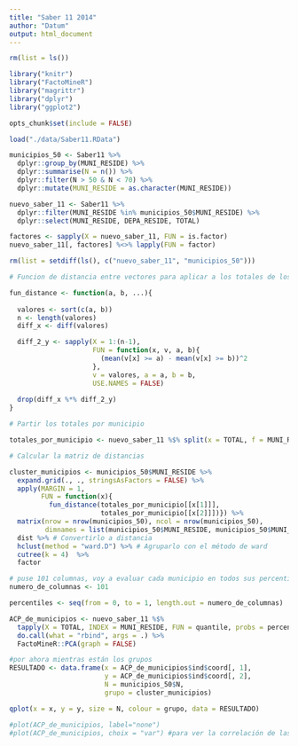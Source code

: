 ```yaml
---
title: "Saber 11 2014"
author: "Datum"
output: html_document
---
```


```r
rm(list = ls())

library("knitr")
library("FactoMineR")
library("magrittr")
library("dplyr")
library("ggplot2")

opts_chunk$set(include = FALSE)
```

```r
load("./data/Saber11.RData")
```

```r
municipios_50 <- Saber11 %>%
  dplyr::group_by(MUNI_RESIDE) %>%
  dplyr::summarise(N = n()) %>%
  dplyr::filter(N > 50 & N < 70) %>%
  dplyr::mutate(MUNI_RESIDE = as.character(MUNI_RESIDE))

nuevo_saber_11 <- Saber11 %>%
  dplyr::filter(MUNI_RESIDE %in% municipios_50$MUNI_RESIDE) %>%
  dplyr::select(MUNI_RESIDE, DEPA_RESIDE, TOTAL)

factores <- sapply(X = nuevo_saber_11, FUN = is.factor)
nuevo_saber_11[, factores] %<>% lapply(FUN = factor)

rm(list = setdiff(ls(), c("nuevo_saber_11", "municipios_50")))
```

```r
# Funcion de distancia entre vectores para aplicar a los totales de los municipios

fun_distance <- function(a, b, ...){
  
  valores <- sort(c(a, b))
  n <- length(valores)
  diff_x <- diff(valores)

  diff_2_y <- sapply(X = 1:(n-1),
                     FUN = function(x, v, a, b){
                       (mean(v[x] >= a) - mean(v[x] >= b))^2 
                     },
                     v = valores, a = a, b = b,
                     USE.NAMES = FALSE)
  
  drop(diff_x %*% diff_2_y)
}

# Partir los totales por municipio

totales_por_municipio <- nuevo_saber_11 %$% split(x = TOTAL, f = MUNI_RESIDE)

# Calcular la matriz de distancias

cluster_municipios <- municipios_50$MUNI_RESIDE %>%
  expand.grid(., ., stringsAsFactors = FALSE) %>%
  apply(MARGIN = 1, 
        FUN = function(x){
          fun_distance(totales_por_municipio[[x[1]]],
                       totales_por_municipio[[x[2]]])}) %>% 
  matrix(nrow = nrow(municipios_50), ncol = nrow(municipios_50),
         dimnames = list(municipios_50$MUNI_RESIDE, municipios_50$MUNI_RESIDE)) %>% 
  dist %>% # Convertirlo a distancia
  hclust(method = "ward.D") %>% # Agruparlo con el método de ward
  cutree(k = 4)  %>%
  factor
```

```r
# puse 101 columnas, voy a evaluar cada municipio en todos sus percentiles
numero_de_columnas <- 101

percentiles <- seq(from = 0, to = 1, length.out = numero_de_columnas)

ACP_de_municipios <- nuevo_saber_11 %$%
  tapply(X = TOTAL, INDEX = MUNI_RESIDE, FUN = quantile, probs = percentiles) %>%
  do.call(what = "rbind", args = .) %>%
  FactoMineR::PCA(graph = FALSE)

#por ahora mientras están los grupos
RESULTADO <- data.frame(x = ACP_de_municipios$ind$coord[, 1],
                        y = ACP_de_municipios$ind$coord[, 2],
                        N = municipios_50$N,
                        grupo = cluster_municipios)

qplot(x = x, y = y, size = N, colour = grupo, data = RESULTADO)

#plot(ACP_de_municipios, label="none")
#plot(ACP_de_municipios, choix = "var") #para ver la correlación de las variables
```